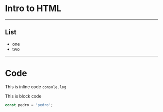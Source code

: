 # Intro to HTML

---

## List

- one
- two

---

# Code

This is inline code `console.log`

This is block code

```javascript
const pedro = 'pedro';
```
